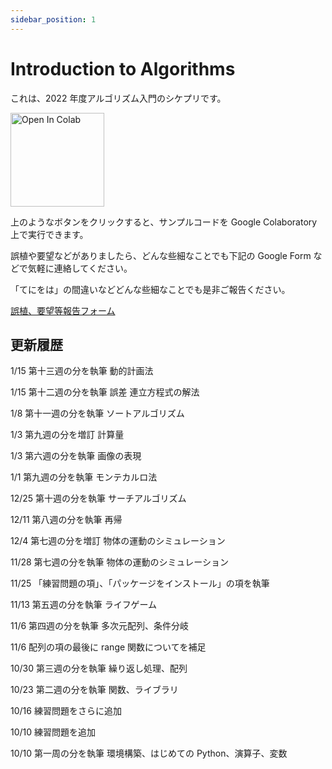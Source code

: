```yaml
---
sidebar_position: 1
---
```


# Introduction to Algorithms

これは、2022 年度アルゴリズム入門のシケプリです。

<img
  src="https://colab.research.google.com/assets/colab-badge.svg"
  alt="Open In Colab"
  width="150"
/>

上のようなボタンをクリックすると、サンプルコードを Google Colaboratory 上で実行できます。

誤植や要望などがありましたら、どんな些細なことでも下記の Google Form などで気軽に連絡してください。

「てにをは」の間違いなどどんな些細なことでも是非ご報告ください。

[誤植、要望等報告フォーム](https://forms.gle/QrtQh7TLPPF6dGci7)

## 更新履歴

1/15 第十三週の分を執筆 動的計画法

1/15 第十二週の分を執筆 誤差 連立方程式の解法

1/8 第十一週の分を執筆 ソートアルゴリズム

1/3 第九週の分を増訂 計算量

1/3 第六週の分を執筆 画像の表現

1/1 第九週の分を執筆 モンテカルロ法

12/25 第十週の分を執筆 サーチアルゴリズム

12/11 第八週の分を執筆 再帰

12/4 第七週の分を増訂 物体の運動のシミュレーション

11/28 第七週の分を執筆 物体の運動のシミュレーション

11/25 「練習問題の項」、「パッケージをインストール」の項を執筆

11/13 第五週の分を執筆 ライフゲーム

11/6 第四週の分を執筆 多次元配列、条件分岐

11/6 配列の項の最後に range 関数についてを補足

10/30 第三週の分を執筆 繰り返し処理、配列

10/23 第二週の分を執筆 関数、ライブラリ

10/16 練習問題をさらに追加

10/10 練習問題を追加

10/10 第一周の分を執筆 環境構築、はじめての Python、演算子、変数
